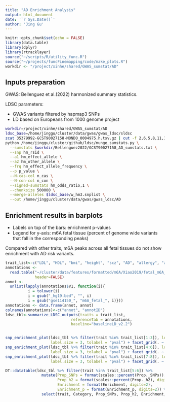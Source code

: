 ```yaml
---
title: "AD Enrichment Analysis"
output: html_document
date: '`r Sys.Date()`'
author: 'Jing Gu'
---
```


```r
knitr::opts_chunk$set(echo = FALSE)
library(data.table)
library(dplyr)
library(rtracklayer)
source("~/scripts/R/utility_func.R")
source("~/projects/funcFinemapping/code/make_plots.R")
workdir <- "/project/xinhe/shared/GWAS_sumstat/AD"
```

## Inputs preparation

GWAS: Bellenguez et al.(2022) harmonized summary statistics. 

LDSC parameters: 

* GWAS variants filtered by hapmap3 SNPs
* LD based on Europeans from 1000 genome project

```bash
workdir=/project/xinhe/shared/GWAS_sumstat/AD
ldsc_base=/home/jinggu/cluster/data/gwas/gwas_ldsc/sldsc
zcat 35379992-GCST90027158-MONDO_0004975.h.tsv.gz | cut -f 2,6,5,8,11,14,25,26 - > $workdir/Bellenguez2022/GCST90027158_AD_sumstats.txt
python /home/jinggu/cluster/github/ldsc/munge_sumstats.py \
  --sumstats $workdir/Bellenguez2022/GCST90027158_AD_sumstats.txt \
  --snp hm_rsid \
  --a1 hm_effect_allele \
  --a2 hm_other_allele \
  --frq hm_effect_allele_frequency \
  --p p_value \
  --N-cas-col n_cas \
  --N-con-col n_con \
  --signed-sumstats hm_odds_ratio,1 \
  --chunksize 500000 \
  --merge-alleles $ldsc_base/w_hm3.snplist \
  --out /home/jinggu/cluster/data/gwas/gwas_ldsc/AD
```

## Enrichment results in barplots

* Labels on top of the bars: enrichment p-values 
* Legend for y-axis: m6A fetal tissue (percent of genome wide variants that fall in the corresponding peaks)

Compared with other traits, m6A peaks across all fetal tissues do not show enrichment with AD risk variants. 
```r
trait_list<-c("LDL", "HDL", "bmi", "height", "scz", "AD", "allergy", "aoa_ukb" )
annotations <- 
  read.table("~/cluster/data/features/formatted/m6A/Xiao2019/fetal_m6A_list.txt",
             header=FALSE)
annot <- 
  unlist(lapply(annotations$V1, function(i){
          i = tolower(i)
          i = gsub("_hg19.bed", "", i)
          i = gsub("gse114150_", "m6A_fetal_", i)}))
annotations <- data.frame(annot, annot)
colnames(annotations)<-c("annot", "annotID")
ldsc_tbl<-summarize_LDSC_outputs(traits = trait_list, 
                             referenceTab = annotations,
                             baseline="baselineLD_v2.2")


snp_enrichment_plot(ldsc_tbl %>% filter(trait %in% trait_list[1:3]), log.based = F, 
                    label.size = 3, tolabel = "pval") + facet_grid(. ~ trait) 
snp_enrichment_plot(ldsc_tbl %>% filter(trait %in% trait_list[4:6]), log.based = F, 
                    label.size = 3, tolabel = "pval") + facet_grid(. ~ trait) 
snp_enrichment_plot(ldsc_tbl %>% filter(trait %in% trait_list[7:8]), log.based = F, 
                    label.size = 3, tolabel = "pval") + facet_grid(. ~ trait) 

DT::datatable(ldsc_tbl %>% filter(trait %in% trait_list[5:6]) %>% 
                mutate(Prop_SNPs = format(scales::percent(Prop._SNPs)),
                       Prop_h2 = format(scales::percent(Prop._h2), digits=2),
                       Enrichment = format(Enrichment, digits=2),
                       Enrichment_p = format(Enrichment_p, digits=2)) %>%
                select(trait, Category, Prop_SNPs, Prop_h2, Enrichment, Enrichment_p))
```



